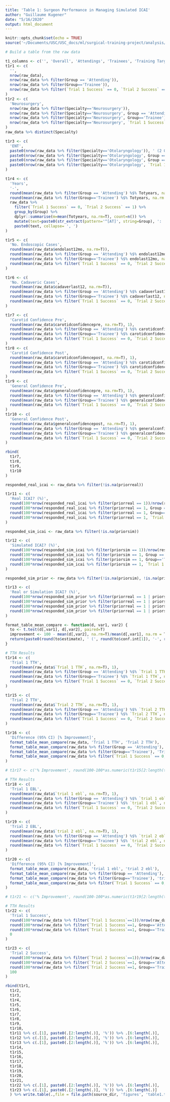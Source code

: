 ```yaml
---
title: 'Table 1: Surgeon Performance in Managing Simulated ICAI'
author: "Guillaume Kugener"
date: "5/16/2020"
output: html_document
---
```


```r
knitr::opts_chunk$set(echo = TRUE)
source('~/Documents/USC/USC_docs/ml/surgical-training-project/analysis/carotid_model/preprocess_data.R')
```

```r
# Build a table from the raw data

t1_columns <- c('', 'Overall', 'Attendings', 'Trainees', 'Training Targets')
t1r1 <- c(
  '',
  nrow(raw_data), 
  nrow(raw_data %>% filter(Group == 'Attending')), 
  nrow(raw_data %>% filter(Group=='Trainee')),
  nrow(raw_data %>% filter(`Trial 1 Success` == 0, `Trial 2 Success` == 1))  
)
t1r2 <- c(
  'Neurosurgery',
  nrow(raw_data %>% filter(Specialty=='Neurosurgery')),
  nrow(raw_data %>% filter(Specialty=='Neurosurgery', Group == 'Attending')), 
  nrow(raw_data %>% filter(Specialty=='Neurosurgery', Group=='Trainee')),
  nrow(raw_data %>% filter(Specialty=='Neurosurgery', `Trial 1 Success` == 0, `Trial 2 Success` == 1))  
)
raw_data %>% distinct(Specialty)

t1r3 <- c(
  'ENT',
  paste0(nrow(raw_data %>% filter(Specialty=='Otolaryngology')), ' (2 Other)'),
  paste0(nrow(raw_data %>% filter(Specialty=='Otolaryngology', Group == 'Attending')), ' (1 GS)'), 
  paste0(nrow(raw_data %>% filter(Specialty=='Otolaryngology', Group == 'Trainee')), ' (1 UNK)'),
  paste0(nrow(raw_data %>% filter(Specialty=='Otolaryngology', `Trial 1 Success` == 0, `Trial 2 Success` == 1)), ' (1 UNK)')  
)

t1r4 <- c(
  'Years',
  '-', 
  round(mean(raw_data %>% filter(Group == 'Attending') %$% Totyears, na.rm = T), 1), 
  round(mean(raw_data %>% filter(Group=='Trainee') %$% Totyears, na.rm = T), 1),
  raw_data %>% 
    filter(`Trial 1 Success` == 0, `Trial 2 Success` == 1) %>% 
    group_by(Group) %>% 
    dplyr::summarise(m=mean(Totyears, na.rm=T), count=n()) %>%
    mutate(text=paste0(str_extract(pattern='^[AT]', string=Group), ': ', round(m, 1), ' (n=', count, ')')) %$%
    paste0(text, collapse= ', ')
)
```

```r
t1r5 <- c(
  'No. Endoscopic Cases',
  round(mean(raw_data$endolast12mo, na.rm=T)), 
  round(mean(raw_data %>% filter(Group == 'Attending') %$% endolast12mo, na.rm=T)), 
  round(mean(raw_data %>% filter(Group=='Trainee') %$% endolast12mo, na.rm=T)),
  round(mean(raw_data %>% filter(`Trial 1 Success` == 0, `Trial 2 Success` == 1) %$% endolast12mo, na.rm=T))  
)

t1r6 <- c(
  'No. Cadaveric Cases',
  round(mean(raw_data$cadaverlast12, na.rm=T)), 
  round(mean(raw_data %>% filter(Group == 'Attending') %$% cadaverlast12, na.rm=T)), 
  round(mean(raw_data %>% filter(Group=='Trainee') %$% cadaverlast12, na.rm=T)),
  round(mean(raw_data %>% filter(`Trial 1 Success` == 0, `Trial 2 Success` == 1) %$% cadaverlast12, na.rm=T))  
)
```

```r
t1r7 <- c(
  'Carotid Confidence Pre',
  round(mean(raw_data$carotidconfidencepre, na.rm=T), 1), 
  round(mean(raw_data %>% filter(Group == 'Attending') %$% carotidconfidencepre, na.rm=T), 1), 
  round(mean(raw_data %>% filter(Group=='Trainee') %$% carotidconfidencepre, na.rm=T), 1),
  round(mean(raw_data %>% filter(`Trial 1 Success` == 0, `Trial 2 Success` == 1) %$% carotidconfidencepre, na.rm=T), 1)  
)
t1r8 <- c(
  'Carotid Confidence Post',
  round(mean(raw_data$carotidconfidencepost, na.rm=T), 1), 
  round(mean(raw_data %>% filter(Group == 'Attending') %$% carotidconfidencepost, na.rm=T), 1), 
  round(mean(raw_data %>% filter(Group=='Trainee') %$% carotidconfidencepost, na.rm=T), 1),
  round(mean(raw_data %>% filter(`Trial 1 Success` == 0, `Trial 2 Success` == 1) %$% carotidconfidencepost, na.rm=T), 1)  
)
t1r9 <- c(
  'General Confidence Pre',
  round(mean(raw_data$generalconfidencepre, na.rm=T), 1), 
  round(mean(raw_data %>% filter(Group == 'Attending') %$% generalconfidencepre, na.rm=T), 1), 
  round(mean(raw_data %>% filter(Group=='Trainee') %$% generalconfidencepre, na.rm=T), 1),
  round(mean(raw_data %>% filter(`Trial 1 Success` == 0, `Trial 2 Success` == 1) %$% generalconfidencepre, na.rm=T), 1)  
)
t1r10 <- c(
  'General Confidence Post',
  round(mean(raw_data$generalconfidencepost, na.rm=T), 1), 
  round(mean(raw_data %>% filter(Group == 'Attending') %$% generalconfidencepost, na.rm=T), 1), 
  round(mean(raw_data %>% filter(Group=='Trainee') %$% generalconfidencepost, na.rm=T), 1),
  round(mean(raw_data %>% filter(`Trial 1 Success` == 0, `Trial 2 Success` == 1) %$% generalconfidencepost, na.rm=T), 1)  
)

rbind(
  t1r7,
  t1r8,
  t1r9,
  t1r10
)
```

```r
responded_real_icai <- raw_data %>% filter(!is.na(priorreal))

t1r11 <- c(
  'Real ICAI? (%)',
  round(100*nrow(responded_real_icai %>% filter(priorreal == 1))/nrow(responded_real_icai),1), 
  round(100*nrow(responded_real_icai %>% filter(priorreal == 1, Group == 'Attending'))/nrow(responded_real_icai %>% filter(Group == 'Attending')),1), 
  round(100*nrow(responded_real_icai %>% filter(priorreal == 1, Group=='Trainee'))/nrow(responded_real_icai %>% filter(Group=='Trainee')),1),
  round(100*nrow(responded_real_icai %>% filter(priorreal == 1, `Trial 1 Success` == 0, `Trial 2 Success` == 1))/nrow(responded_real_icai %>% filter(`Trial 1 Success` == 0, `Trial 2 Success` == 1)),1)  
)

responded_sim_icai <- raw_data %>% filter(!is.na(priorsim))

t1r12 <- c(
  'Simulated ICAI? (%)',
  round(100*nrow(responded_sim_icai %>% filter(priorsim == 1))/nrow(responded_sim_icai),1), 
  round(100*nrow(responded_sim_icai %>% filter(priorsim == 1, Group == 'Attending'))/nrow(responded_sim_icai %>% filter(Group == 'Attending')),1), 
  round(100*nrow(responded_sim_icai %>% filter(priorsim == 1, Group=='Trainee'))/nrow(responded_sim_icai %>% filter(Group=='Trainee')),1),
  round(100*nrow(responded_sim_icai %>% filter(priorsim == 1, `Trial 1 Success` == 0, `Trial 2 Success` == 1))/nrow(responded_sim_icai %>% filter(`Trial 1 Success` == 0, `Trial 2 Success` == 1)),1)  
)

responded_sim_prior <- raw_data %>% filter(!is.na(priorsim), !is.na(priorreal))

t1r13 <- c(
  'Real or Simulation ICAI? (%)',
  round(100*nrow(responded_sim_prior %>% filter(priorreal == 1 | priorsim == 1))/nrow(responded_sim_prior),1), 
  round(100*nrow(responded_sim_prior %>% filter(priorreal == 1 | priorsim == 1, Group == 'Attending'))/nrow(responded_sim_prior %>% filter(Group == 'Attending')),1), 
  round(100*nrow(responded_sim_prior %>% filter(priorreal == 1 | priorsim == 1, Group=='Trainee'))/nrow(responded_sim_prior %>% filter(Group=='Trainee')),1),
  round(100*nrow(responded_sim_prior %>% filter(priorreal == 1 | priorsim == 1, `Trial 1 Success` == 0, `Trial 2 Success` == 1))/nrow(responded_sim_prior %>% filter(`Trial 1 Success` == 0, `Trial 2 Success` == 1)),1)  
)
```

```r
format_table_mean_compare <- function(d, var1, var2) {
  to <- t.test(d[,var1], d[,var2], paired=T)
  improvement <- 100 - mean(d[,var2], na.rm=T)/mean(d[,var1], na.rm = T) * 100
  return(paste0(round(to$estimate), ' (', round(to$conf.int[1]), '-', round(to$conf.int[2]), ') [', round(improvement), '%]'))
}
```

```r
# TTH Results
t1r14 <- c(
  'Trial 1 TTH',
  round(mean(raw_data$`Trial 1 TTH`, na.rm=T), 1), 
  round(mean(raw_data %>% filter(Group == 'Attending') %$% `Trial 1 TTH`, na.rm=T), 1), 
  round(mean(raw_data %>% filter(Group=='Trainee') %$% `Trial 1 TTH`, na.rm=T), 1),
  round(mean(raw_data %>% filter(`Trial 1 Success` == 0, `Trial 2 Success` == 1) %$% `Trial 1 TTH`, na.rm=T), 1)  
)

t1r15 <- c(
  'Trial 2 TTH',
  round(mean(raw_data$`Trial 2 TTH`, na.rm=T), 1), 
  round(mean(raw_data %>% filter(Group == 'Attending') %$% `Trial 2 TTH`, na.rm=T), 1), 
  round(mean(raw_data %>% filter(Group=='Trainee') %$% `Trial 2 TTH`, na.rm=T), 1),
  round(mean(raw_data %>% filter(`Trial 1 Success` == 0, `Trial 2 Success` == 1) %$% `Trial 2 TTH`, na.rm=T), 1)  
)

t1r16 <- c(
  'Difference (95% CI) [% Improvement]',
  format_table_mean_compare(raw_data, 'Trial 1 TTH', 'Trial 2 TTH'), 
  format_table_mean_compare(raw_data %>% filter(Group == 'Attending'), 'Trial 1 TTH', 'Trial 2 TTH'), 
  format_table_mean_compare(raw_data %>% filter(Group=='Trainee'), 'Trial 1 TTH', 'Trial 2 TTH'),
  format_table_mean_compare(raw_data %>% filter(`Trial 1 Success` == 0, `Trial 2 Success` == 1), 'Trial 1 TTH', 'Trial 2 TTH')  
)

# t1r17 <- c('% Improvement', round(100-100*as.numeric(t1r15[2:length(t1r15)])/as.numeric(t1r14[2:length(t1r15)])))
```

```r
# TTH Results
t1r18 <- c(
  'Trial 1 EBL',
  round(mean(raw_data$`trial 1 ebl`, na.rm=T), 1), 
  round(mean(raw_data %>% filter(Group == 'Attending') %$% `trial 1 ebl`, na.rm=T), 1), 
  round(mean(raw_data %>% filter(Group=='Trainee') %$% `trial 1 ebl`, na.rm=T), 1),
  round(mean(raw_data %>% filter(`Trial 1 Success` == 0, `Trial 2 Success` == 1) %$% `trial 1 ebl`, na.rm=T), 1)  
)

t1r19 <- c(
  'Trial 2 EBL',
  round(mean(raw_data$`trial 2 ebl`, na.rm=T), 1), 
  round(mean(raw_data %>% filter(Group == 'Attending') %$% `trial 2 ebl`, na.rm=T), 1), 
  round(mean(raw_data %>% filter(Group=='Trainee') %$% `trial 2 ebl`, na.rm=T), 1),
  round(mean(raw_data %>% filter(`Trial 1 Success` == 0, `Trial 2 Success` == 1) %$% `trial 2 ebl`, na.rm=T), 1)  
)

t1r20 <- c(
  'Difference (95% CI) [% Improvement]',
  format_table_mean_compare(raw_data, 'trial 1 ebl', 'trial 2 ebl'), 
  format_table_mean_compare(raw_data %>% filter(Group == 'Attending'), 'trial 1 ebl', 'trial 2 ebl'), 
  format_table_mean_compare(raw_data %>% filter(Group=='Trainee'), 'trial 1 ebl', 'trial 2 ebl'),
  format_table_mean_compare(raw_data %>% filter(`Trial 1 Success` == 0, `Trial 2 Success` == 1), 'trial 1 ebl', 'trial 2 ebl')  
)

# t1r21 <- c('% Improvement', round(100-100*as.numeric(t1r19[2:length(t1r19)])/as.numeric(t1r18[2:length(t1r18)])))
```

```r
# TTH Results
t1r22 <- c(
  'Trial 1 Success',
  round(100*nrow(raw_data %>% filter(`Trial 1 Success`==1))/nrow(raw_data), 1), 
  round(100*nrow(raw_data %>% filter(`Trial 1 Success`==1, Group=='Attending'))/nrow(raw_data %>% filter(Group=='Attending')), 1), 
  round(100*nrow(raw_data %>% filter(`Trial 1 Success`==1, Group=='Trainee'))/nrow(raw_data %>% filter(Group=='Trainee')), 1), 
  0 
)

t1r23 <- c(
  'Trial 2 Success',
  round(100*nrow(raw_data %>% filter(`Trial 2 Success`==1))/nrow(raw_data), 1), 
  round(100*nrow(raw_data %>% filter(`Trial 2 Success`==1, Group=='Attending'))/nrow(raw_data %>% filter(Group=='Attending')), 1), 
  round(100*nrow(raw_data %>% filter(`Trial 2 Success`==1, Group=='Trainee'))/nrow(raw_data %>% filter(Group=='Trainee')), 1), 
  100
)
```

```r
rbind(t1r1,
  t1r2,
  t1r3,
  t1r4,
  t1r5,
  t1r6,
  t1r7,
  t1r8,
  t1r9,
  t1r10,
  t1r11 %>% c(.[1], paste0(.[2:length(.)], '%')) %>% .[6:length(.)],
  t1r12 %>% c(.[1], paste0(.[2:length(.)], '%')) %>% .[6:length(.)],
  t1r13 %>% c(.[1], paste0(.[2:length(.)], '%')) %>% .[6:length(.)],
  t1r14,
  t1r15,
  t1r16,
  t1r17,
  t1r18,
  t1r19,
  t1r20,
  t1r21,
  t1r22 %>% c(.[1], paste0(.[2:length(.)], '%')) %>% .[6:length(.)],
  t1r23 %>% c(.[1], paste0(.[2:length(.)], '%')) %>% .[6:length(.)]
  ) %>% write.table(.,file = file.path(source_dir, 'figures', 'table1.tsv'), sep='\t', quote=F, row.names=F)
```

